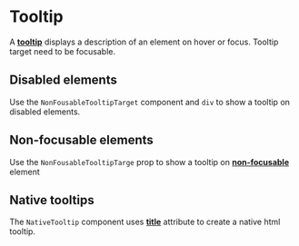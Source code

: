 

<Meta of={TooltipStories} />

# Tooltip

A <a href="https://react-spectrum.adobe.com/react-aria/Button.html" target="_blank">**tooltip**</a> displays a description of an element on hover or focus. Tooltip target need to be focusable.


<Canvas of={TooltipStories.BasicExample} />

## Disabled elements

Use the `NonFousableTooltipTarget` component and `div` to show a tooltip on disabled elements.

<Canvas of={TooltipStories.DisabledElements} />

## Non-focusable elements

Use the `NonFousableTooltipTarge` prop to show a tooltip on <a href="https://argos-ci.com/blog/react-aria-migration" target="_blank">**non-focusable**</a> element

<Canvas of={TooltipStories.NonFocusableElements} />

## Native tooltips

The `NativeTooltip` component uses <a href="https://developer.mozilla.org/en-US/docs/Web/HTML/Global_attributes/title" target="_blank">**title**</a> attribute to create a native html tooltip.


<Canvas of={TooltipStories.NativeTooltips} />
